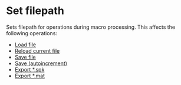 # Set filepath

Sets filepath for operations during macro processing. This affects the following operations:

- [Load file](/en/help/file/loadsaveimportexport)
- [Reload current file](/en/help/file/loadsaveimportexport)
- [Save file](/en/help/file/loadsaveimportexport)
- [Save (autoincrement)](/en/help/file/loadsaveimportexport)
- [Export *.spk](/en/help/file/loadsaveimportexport)
- [Export *.mat](/en/help/file/loadsaveimportexport)
